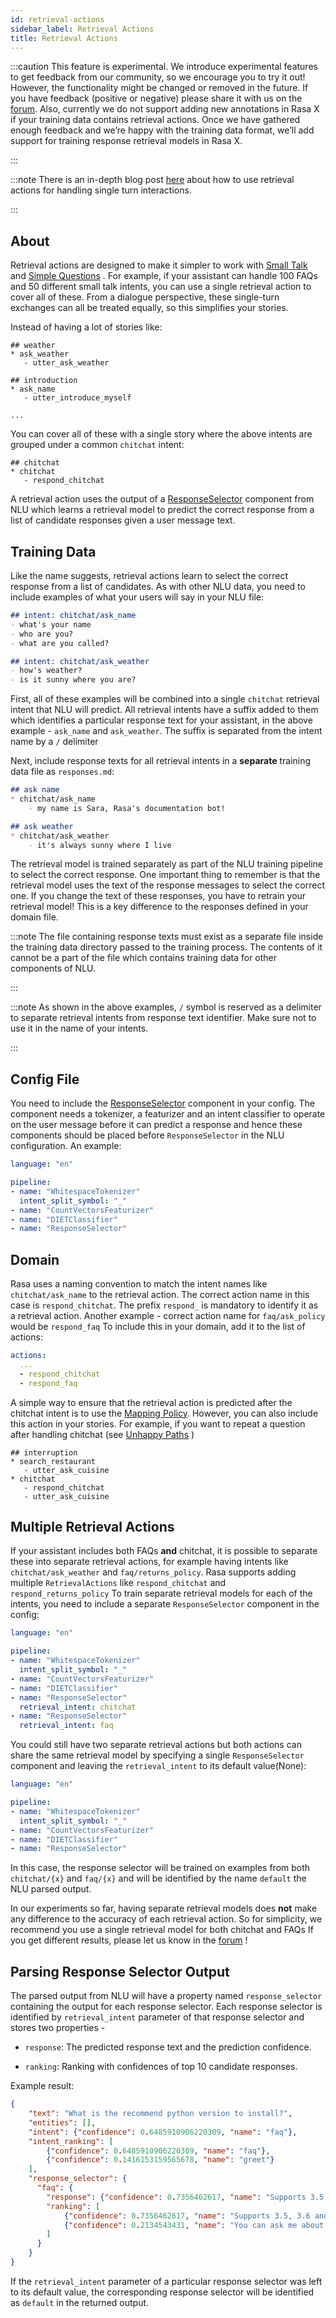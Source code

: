 ```yaml
---
id: retrieval-actions
sidebar_label: Retrieval Actions
title: Retrieval Actions
---
```


:::caution
This feature is experimental.
We introduce experimental features to get feedback from our community, so we encourage you to try it out!
However, the functionality might be changed or removed in the future.
If you have feedback (positive or negative) please share it with us on the [forum](https://forum.rasa.com).
Also, currently we do not support adding new annotations in Rasa X if your training data contains retrieval actions.
Once we have gathered enough feedback and we’re happy with the training data format, we’ll add support for training response retrieval models in Rasa X.

:::

:::note
There is an in-depth blog post [here](https://blog.rasa.com/response-retrieval-models/) about how to use retrieval
actions for handling single turn interactions.

:::

## About

Retrieval actions are designed to make it simpler to work with [Small Talk](../dialogue-elements/small-talk) and [Simple Questions](../dialogue-elements/completing-tasks#simple-questions) .
For example, if your assistant can handle 100 FAQs and 50 different small talk intents, you can use a single retrieval
action to cover all of these.
From a dialogue perspective, these single-turn exchanges can all be treated equally, so this simplifies your stories.

Instead of having a lot of stories like:

```story
## weather
* ask_weather
   - utter_ask_weather

## introduction
* ask_name
   - utter_introduce_myself

...
```

You can cover all of these with a single story where the above intents are grouped under a common `chitchat` intent:

```story
## chitchat
* chitchat
   - respond_chitchat
```

A retrieval action uses the output of a [ResponseSelector](../nlu/components#response-selector) component from NLU which learns a
retrieval model to predict the correct response from a list of candidate responses given a user message text.

<a aria-hidden="true" tabIndex="-1" className="anchor enhancedAnchor" id="retrieval-training-data"></a>

## Training Data

Like the name suggests, retrieval actions learn to select the correct response from a list of candidates.
As with other NLU data, you need to include examples of what your users will say in your NLU file:

```md
## intent: chitchat/ask_name
- what's your name
- who are you?
- what are you called?

## intent: chitchat/ask_weather
- how's weather?
- is it sunny where you are?
```

First, all of these examples will be combined into a single `chitchat` retrieval intent that NLU will predict.
All retrieval intents have a suffix added to them which identifies a particular response text for your assistant, in the
above example - `ask_name` and `ask_weather`. The suffix is separated from the intent name by a `/` delimiter

Next, include response texts for all retrieval intents in a **separate** training data file as `responses.md`:

```md
## ask name
* chitchat/ask_name
    - my name is Sara, Rasa's documentation bot!

## ask weather
* chitchat/ask_weather
    - it's always sunny where I live
```

The retrieval model is trained separately as part of the NLU training pipeline to select the correct response.
One important thing to remember is that the retrieval model uses the text of the response messages
to select the correct one. If you change the text of these responses, you have to retrain your retrieval model!
This is a key difference to the responses defined in your domain file.

:::note
The file containing response texts must exist as a separate file inside the training data directory passed
to the training process. The contents of it cannot be a part of the file which contains training data for other
components of NLU.

:::

:::note
As shown in the above examples, `/` symbol is reserved as a delimiter to separate retrieval intents from response text identifier. Make sure not to
use it in the name of your intents.

:::

## Config File

You need to include the [ResponseSelector](../nlu/components#response-selector) component in your config. The component needs a tokenizer, a featurizer and an
intent classifier to operate on the user message before it can predict a response and hence these
components should be placed before `ResponseSelector` in the NLU configuration. An example:

```yaml
language: "en"

pipeline:
- name: "WhitespaceTokenizer"
  intent_split_symbol: "_"
- name: "CountVectorsFeaturizer"
- name: "DIETClassifier"
- name: "ResponseSelector"
```

## Domain

Rasa uses a naming convention to match the intent names like `chitchat/ask_name`
to the retrieval action.
The correct action name in this case is `respond_chitchat`. The prefix `respond_` is mandatory to identify it as a
retrieval action. Another example - correct action name for `faq/ask_policy` would be `respond_faq`
To include this in your domain, add it to the list of actions:

```yaml
actions:
  ...
  - respond_chitchat
  - respond_faq
```

A simple way to ensure that the retrieval action is predicted after the chitchat
intent is to use the [Mapping Policy](./policies#mapping-policy).
However, you can also include this action in your stories.
For example, if you want to repeat a question after handling chitchat
(see [Unhappy Paths](../dialogue-elements/completing-tasks#unhappy-paths) )

```story
## interruption
* search_restaurant
   - utter_ask_cuisine
* chitchat
   - respond_chitchat
   - utter_ask_cuisine
```

## Multiple Retrieval Actions

If your assistant includes both FAQs **and** chitchat, it is possible to
separate these into separate retrieval actions, for example having intents
like `chitchat/ask_weather` and `faq/returns_policy`.
Rasa supports adding multiple `RetrievalActions` like `respond_chitchat` and `respond_returns_policy`
To train separate retrieval models for each of the intents, you need to include a separate `ResponseSelector`
component in the config:

```yaml
language: "en"

pipeline:
- name: "WhitespaceTokenizer"
  intent_split_symbol: "_"
- name: "CountVectorsFeaturizer"
- name: "DIETClassifier"
- name: "ResponseSelector"
  retrieval_intent: chitchat
- name: "ResponseSelector"
  retrieval_intent: faq
```

You could still have two separate retrieval actions but both actions can share the same retrieval model by specifying a single `ResponseSelector` component and leaving the `retrieval_intent` to its default value(None):

```yaml
language: "en"

pipeline:
- name: "WhitespaceTokenizer"
  intent_split_symbol: "_"
- name: "CountVectorsFeaturizer"
- name: "DIETClassifier"
- name: "ResponseSelector"
```

In this case, the response selector will be trained on examples from both `chitchat/{x}` and `faq/{x}` and will be
identified by the name `default` the NLU parsed output.

In our experiments so far, having separate retrieval models does **not** make any difference to the accuracy of each
retrieval action. So for simplicity, we recommend you use a single retrieval
model for both chitchat and FAQs
If you get different results, please let us know in the [forum](https://forum.rasa.com) !

## Parsing Response Selector Output

The parsed output from NLU will have a property named `response_selector` containing the output for
each response selector. Each response selector is identified by `retrieval_intent` parameter of that response selector
and stores two properties -

* `response`: The predicted response text and the prediction confidence.

* `ranking`: Ranking with confidences of top 10 candidate responses.

Example result:

```json
{
    "text": "What is the recommend python version to install?",
    "entities": [],
    "intent": {"confidence": 0.6485910906220309, "name": "faq"},
    "intent_ranking": [
        {"confidence": 0.6485910906220309, "name": "faq"},
        {"confidence": 0.1416153159565678, "name": "greet"}
    ],
    "response_selector": {
      "faq": {
        "response": {"confidence": 0.7356462617, "name": "Supports 3.5, 3.6 and 3.7, recommended version is 3.6"},
        "ranking": [
            {"confidence": 0.7356462617, "name": "Supports 3.5, 3.6 and 3.7, recommended version is 3.6"},
            {"confidence": 0.2134543431, "name": "You can ask me about how to get started"}
        ]
      }
    }
}
```

If the `retrieval_intent` parameter of a particular response selector was left to its default value,
the corresponding response selector will be identified as `default` in the returned output.
